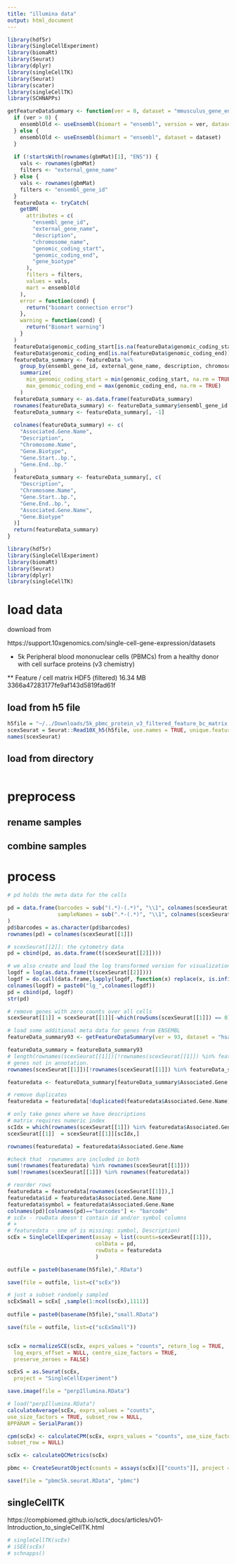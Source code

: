 ```yaml
---
title: "illumina data"
output: html_document
---
```




```r
library(hdf5r)
library(SingleCellExperiment)
library(biomaRt)
library(Seurat)
library(dplyr)
library(singleCellTK)
library(Seurat)
library(scater)
library(singleCellTK)
library(SCHNAPPs)
```


```r
getFeatureDataSummary <- function(ver = 0, dataset = "mmusculus_gene_ensembl", gbmMat = gbmMat) {
  if (ver > 0) {
    ensemblOld <- useEnsembl(biomart = "ensembl", version = ver, dataset = dataset)
  } else {
    ensemblOld <- useEnsembl(biomart = "ensembl", dataset = dataset)
  }
  
  if (!startsWith(rownames(gbmMat)[1], "ENS")) {
    vals <- rownames(gbmMat)
    filters <- "external_gene_name"
  } else {
    vals <- rownames(gbmMat)
    filters <- "ensembl_gene_id"
  }
  featureData <- tryCatch(
    getBM(
      attributes = c(
        "ensembl_gene_id",
        "external_gene_name",
        "description",
        "chromosome_name",
        "genomic_coding_start",
        "genomic_coding_end",
        "gene_biotype"
      ),
      filters = filters,
      values = vals,
      mart = ensemblOld
    ),
    error = function(cond) {
      return("biomart connection error")
    },
    warning = function(cond) {
      return("Biomart warning")
    }
  )
  featureData$genomic_coding_start[is.na(featureData$genomic_coding_start)] <- 0
  featureData$genomic_coding_end[is.na(featureData$genomic_coding_end)] <- 0
  featureData_summary <- featureData %>%
    group_by(ensembl_gene_id, external_gene_name, description, chromosome_name, gene_biotype) %>%
    summarize(
      min_genomic_coding_start = min(genomic_coding_start, na.rm = TRUE),
      max_genomic_coding_end = max(genomic_coding_end, na.rm = TRUE)
    )
  featureData_summary <- as.data.frame(featureData_summary)
  rownames(featureData_summary) <- featureData_summary$ensembl_gene_id
  featureData_summary <- featureData_summary[, -1]
  
  colnames(featureData_summary) <- c(
    "Associated.Gene.Name",
    "Description",
    "Chromosome.Name",
    "Gene.Biotype",
    "Gene.Start..bp.",
    "Gene.End..bp."
  )
  featureData_summary <- featureData_summary[, c(
    "Description",
    "Chromosome.Name",
    "Gene.Start..bp.",
    "Gene.End..bp.",
    "Associated.Gene.Name",
    "Gene.Biotype"
  )]
  return(featureData_summary)
}
```



```r
library(hdf5r)
library(SingleCellExperiment)
library(biomaRt)
library(Seurat)
library(dplyr)
library(singleCellTK)
```

# load data

download from

https://support.10xgenomics.com/single-cell-gene-expression/datasets

* 5k Peripheral blood mononuclear cells (PBMCs) from a healthy donor with cell surface proteins (v3 chemistry)

** Feature / cell matrix HDF5 (filtered)	16.34 MB	3366a47283177fe9af143d5819fad61f

## load from h5 file
```r

h5file = "~/../Downloads/5k_pbmc_protein_v3_filtered_feature_bc_matrix.h5"
scexSeurat = Seurat::Read10X_h5(h5file, use.names = TRUE, unique.features = TRUE)
names(scexSeurat)

```


## load from directory 
```r

```

# preprocess

## rename samples

## combine samples

# process

```r
# pd holds the meta data for the cells

pd = data.frame(barcodes = sub("(.*)-(.*)", "\\1", colnames(scexSeurat[[1]])),
                sampleNames = sub(".*-(.*)", "\\1", colnames(scexSeurat[[1]]))
)
pd$barcodes = as.character(pd$barcodes)
rownames(pd) = colnames(scexSeurat[[1]])

# scexSeurat[[2]]: the cytometry data
pd = cbind(pd, as.data.frame(t(scexSeurat[[2]])))

# we also create and load the log transformed version for visualization purposes.
logdf = log(as.data.frame(t(scexSeurat[[2]])))
logdf = do.call(data.frame,lapply(logdf, function(x) replace(x, is.infinite(x),0)))
colnames(logdf) = paste0("lg_",colnames(logdf))
pd = cbind(pd, logdf)
str(pd)

# remove genes with zero counts over all cells
scexSeurat[[1]] = scexSeurat[[1]][-which(rowSums(scexSeurat[[1]]) == 0),]

# load some additional meta data for genes from ENSEMBL
featureData_summary93 <- getFeatureDataSummary(ver = 93, dataset = "hsapiens_gene_ensembl", gbmMat = scexSeurat[[1]])

featureData_summary = featureData_summary93
# length(rownames(scexSeurat[[1]])[!rownames(scexSeurat[[1]]) %in% featureData_summary$Associated.Gene.Name ])
# genes not in annotation.
rownames(scexSeurat[[1]])[!rownames(scexSeurat[[1]]) %in% featureData_summary$Associated.Gene.Name ]

featuredata <- featureData_summary[featureData_summary$Associated.Gene.Name %in% rownames(scexSeurat[[1]]), ]

# remove duplicates
featuredata = featuredata[!duplicated(featuredata$Associated.Gene.Name),]

# only take genes where we have descriptions
# matrix requires numeric index
scIdx = which(rownames(scexSeurat[[1]]) %in% featuredata$Associated.Gene.Name )
scexSeurat[[1]]  = scexSeurat[[1]][scIdx,]

rownames(featuredata) = featuredata$Associated.Gene.Name

#check that  rownames are included in both
sum(!rownames(featuredata) %in% rownames(scexSeurat[[1]]))
sum(!rownames(scexSeurat[[1]]) %in% rownames(featuredata))

# reorder rows
featuredata = featuredata[rownames(scexSeurat[[1]]),]
featuredata$id = featuredata$Associated.Gene.Name
featuredata$symbol = featuredata$Associated.Gene.Name
colnames(pd)[colnames(pd)=="barcodes"] <- "barcode"
# scEx - rowData doesn't contain id and/or symbol columns
# ×
# featuredata - one of is missing: symbol, Description)
scEx = SingleCellExperiment(assay = list(counts=scexSeurat[[1]]),
                            colData = pd,
                            rowData = featuredata
                            )

outfile = paste0(basename(h5file),".RData")

save(file = outfile, list=c("scEx"))

# just a subset randomly sampled
scExSmall = scEx[ ,sample(1:ncol(scEx),1111)]
                            
outfile = paste0(basename(h5file),"small.RData")

save(file = outfile, list=c("scExSmall"))


scEx = normalizeSCE(scEx, exprs_values = "counts", return_log = TRUE,
  log_exprs_offset = NULL, centre_size_factors = TRUE,
  preserve_zeroes = FALSE)

scExS = as.Seurat(scEx, 
  project = "SingleCellExperiment")

save.image(file = "perpIllumina.RData")

```


```r
# load("perpIllumina.RData")
calculateAverage(scEx, exprs_values = "counts",
use_size_factors = TRUE, subset_row = NULL,
BPPARAM = SerialParam())

cpm(scEx) <- calculateCPM(scEx, exprs_values = "counts", use_size_factors = TRUE,
subset_row = NULL)

scEx <- calculateQCMetrics(scEx)

```

```r
pbmc <- CreateSeuratObject(counts = assays(scEx)[["counts"]], project = "scCourse2019", min.cells = 3, min.features = 200)

save(file = "pbmc5k.seurat.RData", "pbmc")

```

## singleCellTK

https://compbiomed.github.io/sctk_docs/articles/v01-Introduction_to_singleCellTK.html

```r

# singleCellTK(scEx)
# iSEE(scEx)
# schnapps()
```

